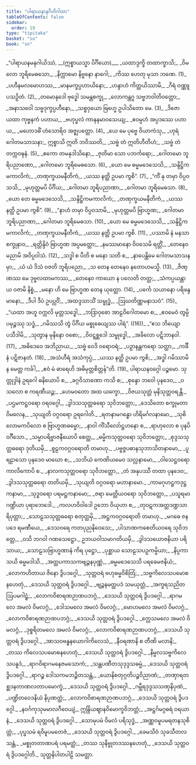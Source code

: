 ```yaml
---
title: "ပါရာယနာနုဂီတိဂါထာ"
tableOfContents: false
sidebar:
  order: 19
type: "tipitaka"
basket: "su"
book: "sn"
---
```



<DynamicBreadcrumb />

<Division number="1138" book="sn" e="ch" v="18" p="449">

<Paragraph number="1341" type="verses" book="sn">
_“ပါရာယနမနုဂါယိဿံ, __(ဣစ္စာယသ္မာ ပိင်္ဂိယော)___  
_ယထာဒ္ဒက္ခိ တထာက္ခာသိ;_  
_ဝိမလော ဘူရိမေဓသော,_  
_နိက္ကာမော နိဗ္ဗနော နာဂေါ;_  
_ကိဿ ဟေတု မုသာ ဘဏေ. (1)_  

</Paragraph>

</Division>
<Division number="1139" book="sn" e="ch" v="18" p="450">

<Paragraph number="1342" type="verses" book="sn">
_ပဟီနမလမောဟဿ,_  
_မာနမက္ခပ္ပဟာယိနော;_  
_ဟန္ဒာဟံ ကိတ္တယိဿာမိ,_  
_ဂိရံ ဝဏ္ဏူပသဉှိတံ. (2)_  

</Paragraph>

</Division>
<Division number="1140" book="sn" e="ch" v="18" p="450">

<Paragraph number="1343" type="verses" book="sn">
_တမောနုဒေါ ဗုဒ္ဓေါ သမန္တစက္ခု,_  
_လောကန္တဂူ သဗ္ဗဘဝါတိဝတ္တော;_  
_အနာသဝေါ သဗ္ဗဒုက္ခပ္ပဟီနော,_  
_သစ္စဝှယော ဗြဟ္မေ ဥပါသိတော မေ. (3)_  

</Paragraph>

</Division>
<Division number="1141" book="sn" e="ch" v="18" p="450">

<Paragraph number="1344" type="verses" book="sn">
_ဒိဇော ယထာ ကုဗ္ဗနကံ ပဟာယ,_  
_ဗဟုပ္ဖလံ ကာနနမာဝသေယျ;_  
_ဧဝမ္ပဟံ အပ္ပဒဿေ ပဟာယ,_  
_မဟောဒဓိံ ဟံသောရိဝ အဇ္ဈပတ္တော. (4)_  

</Paragraph>

</Division>
<Division number="1142" book="sn" e="ch" v="18" p="450">

<Paragraph number="1345" type="verses" book="sn">
_ယေ မေ ပုဗ္ဗေ ဝိယာကံသု,_  
_ဟုရံ ဂေါတမသာသနာ;_  
ဣစ္စာသိ ဣတိ ဘဝိဿတိ,_  
_သဗ္ဗံ တံ ဣတိဟီတိဟံ;_  
_သဗ္ဗံ တံ တက္ကဝဍ္ဎနံ. (5)_  

</Paragraph>

</Division>
<Division number="1143" book="sn" e="ch" v="18" p="450">

<Paragraph number="1346" type="verses" book="sn">
_ဧကော တမနုဒါသိနော,_  
_ဇုတိမာ သော ပဘင်္ကရော;_  
_ဂေါတမော ဘူရိပညာဏော,_  
_ဂေါတမော ဘူရိမေဓသော. (6)_  

</Paragraph>

</Division>
<Division number="1144" book="sn" e="ch" v="18" p="450">

<Paragraph number="1347" type="verses" book="sn">
_ယော မေ ဓမ္မမဒေသေသိ,_  
_သန္ဒိဋ္ဌိကမကာလိကံ;_  
_တဏှက္ခယမနီတိကံ,_  
_ယဿ နတ္ထိ ဥပမာ ကွစိ”. (7)_  

</Paragraph>

</Division>
<Division number="1145" book="sn" e="ch" v="18" p="450">

<Paragraph number="1348" type="verses" book="sn">
_“ကိံ နု တမှာ ဝိပ္ပဝသသိ,_  
_မုဟုတ္တမပိ ပိင်္ဂိယ;_  
_ဂေါတမာ ဘူရိပညာဏာ,_  
_ဂေါတမာ ဘူရိမေဓသာ. (8)_  

</Paragraph>

</Division>
<Division number="1146" book="sn" e="ch" v="18" p="450">

<Paragraph number="1349" type="verses" book="sn">
_ယော တေ ဓမ္မမဒေသေသိ,_  
_သန္ဒိဋ္ဌိကမကာလိကံ;_  
_တဏှက္ခယမနီတိကံ,_  
_ယဿ နတ္ထိ ဥပမာ ကွစိ”. (9)_  

</Paragraph>

</Division>
<Division number="1147" book="sn" e="ch" v="18" p="450">

<Paragraph number="1350" type="verses" book="sn">
_“နာဟံ တမှာ ဝိပ္ပဝသာမိ,_  
_မုဟုတ္တမပိ ဗြာဟ္မဏ;_  
_ဂေါတမာ ဘူရိပညာဏာ,_  
_ဂေါတမာ ဘူရိမေဓသာ. (10)_  

</Paragraph>

</Division>
<Division number="1148" book="sn" e="ch" v="18" p="450">

<Paragraph number="1351" type="verses" book="sn">
_ယော မေ ဓမ္မမဒေသေသိ,_  
_သန္ဒိဋ္ဌိကမကာလိကံ;_  
_တဏှက္ခယမနီတိကံ,_  
_ယဿ နတ္ထိ ဥပမာ ကွစိ. (11)_  

</Paragraph>

</Division>
<Division number="1149" book="sn" e="ch" v="18" p="451">

<Paragraph number="1352" type="verses" book="sn">
_ပဿာမိ နံ မနသာ စက္ခုနာဝ,_  
_ရတ္တိန္ဒိဝံ ဗြာဟ္မဏ အပ္ပမတ္တော;_  
_နမဿမာနော ဝိဝသေမိ ရတ္တိံ,_  
_တေနေဝ မညာမိ အဝိပ္ပဝါသံ. (12)_  

</Paragraph>

</Division>
<Division number="1150" book="sn" e="ch" v="18" p="451">

<Paragraph number="1353" type="verses" book="sn">
_သဒ္ဓါ စ ပီတိ စ မနော သတိ စ,_  
_နာပေန္တိမေ ဂေါတမသာသနမှာ;_  
_ယံ ယံ ဒိသံ ဝဇတိ ဘူရိပညော,_  
_သ တေန တေနေဝ နတောဟမသ္မိ. (13)_  

</Paragraph>

</Division>
<Division number="1151" book="sn" e="ch" v="18" p="451">

<Paragraph number="1354" type="verses" book="sn">
_ဇိဏ္ဏဿ မေ ဒုဗ္ဗလထာမကဿ,_  
_တေနေဝ ကာယော န ပလေတိ တတ္ထ;_  
_သံကပ္ပယန္တာယ ဝဇာမိ နိစ္စံ,_  
_မနော ဟိ မေ ဗြာဟ္မဏ တေန ယုတ္တော. (14)_  

</Paragraph>

</Division>
<Division number="1152" book="sn" e="ch" v="18" p="451">

<Paragraph number="1355" type="verses" book="sn">
_ပင်္ကေ သယာနော ပရိဖန္ဒမာနော,_  
_ဒီပါ ဒီပံ ဥပပ္လဝိံ;_  
_အထဒ္ဒသာသိံ သမ္ဗုဒ္ဓံ,_  
_ဩဃတိဏ္ဏမနာသဝံ”. (15)_  

</Paragraph>

</Division>
<Division number="1153" book="sn" e="ch" v="18" p="451">

<Paragraph number="1356" type="verses" book="sn">
_“ယထာ အဟူ ဝက္ကလိ မုတ္တသဒ္ဓေါ,_  
_ဘဒြာဝုဓော အာဠဝိဂေါတမော စ;_  
_ဧဝမေဝံ တွမ္ပိ ပမုဉ္စဿု သဒ္ဓံ,_  
_ဂမိဿသိ တွံ ပိင်္ဂိယ မစ္စုဓေယျဿ ပါရံ”. ((16))_  

</Paragraph>

</Division>
<Division number="1154" book="sn" e="ch" v="18" p="451">

<Paragraph number="1357" type="verses" book="sn">
_“ဧသ ဘိယျော ပသီဒါမိ,_  
_သုတွာန မုနိနော ဝစော;_  
_ဝိဝဋ္ဋစ္ဆဒေါ သမ္ဗုဒ္ဓေါ,_  
_အခိလော ပဋိဘာနဝါ. (17)_  

</Paragraph>

</Division>
<Division number="1155" book="sn" e="ch" v="18" p="451">

<Paragraph number="1358" type="verses" book="sn">
_အဓိဒေဝေ အဘိညာယ,_  
_သဗ္ဗံ ဝေဒိ ဝရောဝရံ;_  
_ပဉှာနန္တကရော သတ္ထာ,_  
_ကင်္ခီနံ ပဋိဇာနတံ. (18)_  

</Paragraph>

</Division>
<Division number="1156" book="sn" e="ch" v="18" p="451">

<Paragraph number="1359" type="verses" book="sn">
_အသံဟီရံ အသံကုပ္ပံ,_  
_ယဿ နတ္ထိ ဥပမာ ကွစိ;_  
_အဒ္ဓါ ဂမိဿာမိ န မေတ္ထ ကင်္ခါ,_  
_ဧဝံ မံ ဓာရေဟိ အဓိမုတ္တစိတ္တန်”တိ. (19)_  


</Paragraph>
</Division>

<Paragraph number="1360" type="center" book="sn">
ပါရာယနဝဂ္ဂေါ ပဉ္စမော.



</Paragraph>

<Paragraph number="1361" type="center" book="sn">
သုတ္တုဒ္ဒါနံ


</Paragraph>

<Division number="1157" book="sn" e="ch" v="18">

<Paragraph number="1362" type="verses" book="sn">
ဥရဂေါ ဓနိယောပိ စ,_  
_ခဂ္ဂဝိသာဏော ကသိ စ;_  
_စုန္ဒော ဘဝေါ ပုနဒေဝ,_  
_ဝသလော စ ကရဏီယဉ္စ;_  
_ဟေမဝတော အထ ယက္ခော,_  
_ဝိဇယသုတ္တံ မုနိသုတ္တဝရန္တိ._  

</Paragraph>

</Division>
<Division number="1158" book="sn" e="ch" v="18">

<Paragraph number="1363" type="verses" book="sn">
_ပဌမကဋ္ဌဝရော ဝရဝဂ္ဂေါ,_  
_ဒွါဒသသုတ္တဓရော သုဝိဘတ္တော;_  
_ဒေသိတော စက္ခုမတာ ဝိမလေန,_  
_သုယျတိ ဝဂ္ဂဝရော ဥရဂေါတိ._  

</Paragraph>

</Division>
<Division number="1159" book="sn" e="ch" v="18">

<Paragraph number="1364" type="verses" book="sn">
_ရတနာမဂန္ဓော ဟိရိမင်္ဂလနာမော,_  
_သုစိလောမကပိလော စ ဗြာဟ္မဏဓမ္မော;_  
_နာဝါ ကိံသီလော်ဋ္ဌဟနော စ,_  
_ရာဟုလော စ ပုနပိ ဝင်္ဂီသော._  

</Paragraph>

</Division>
<Division number="1160" book="sn" e="ch" v="18">

<Paragraph number="1365" type="verses" book="sn">
_သမ္မာပရိဗ္ဗာဇနီယောပိ စေတ္ထ,_  
_ဓမ္မိကသုတ္တဝရော သုဝိဘတ္တော;_  
_စုဒ္ဒသသုတ္တဓရော ဒုတိယမှိ,_  
_စူဠကဝဂ္ဂဝရောတိ တမာဟု._  

</Paragraph>

</Division>
<Division number="1161" book="sn" e="ch" v="18">

<Paragraph number="1366" type="verses" book="sn">
_ပဗ္ဗဇ္ဇပဓာနသုဘာသိတနာမော,_  
_ပူရဠာသော ပုနဒေဝ မာဃော စ;_  
_သဘိယံ ကေဏိယမေဝ သလ္လနာမော,_  
_ဝါသေဋ္ဌဝရော ကာလိကောပိ စ._  

</Paragraph>

</Division>
<Division number="1162" book="sn" e="ch" v="18">

<Paragraph number="1367" type="verses" book="sn">
_နာလကသုတ္တဝရော သုဝိဘတ္တော,_  
_တံ အနုပဿီ တထာ ပုနဒေဝ;_  
_ဒွါဒသသုတ္တဓရော တတိယမှိ,_  
_သုယျတိ ဝဂ္ဂဝရော မဟာနာမော._  

</Paragraph>

</Division>
<Division number="1163" book="sn" e="ch" v="18">

<Paragraph number="1368" type="verses" book="sn">
_ကာမဂုဟဋ္ဌကဒုဋ္ဌကနာမာ,_  
_သုဒ္ဓဝရော ပရမဋ္ဌကနာမော;_  
_ဇရာ မေတ္တိယဝရော သုဝိဘတ္တော,_  
_ပသူရမာဂဏ္ဍိယာ ပုရာဘေဒေါ._  

</Paragraph>

</Division>
<Division number="1164" book="sn" e="ch" v="18">

<Paragraph number="1369" type="verses" book="sn">
_ကလဟဝိဝါဒေါ ဥဘော ဝိယုဟာ စ,_  
_တုဝဋကအတ္တဒဏ္ဍသာရိပုတ္တာ;_  
_သောဠသသုတ္တဓရော စတုတ္ထမှိ,_  
_အဋ္ဌကဝဂ္ဂဝရောတိ တမာဟု._  

</Paragraph>

</Division>
<Division number="1165" book="sn" e="ch" v="18">

<Paragraph number="1370" type="verses" book="sn">
_မဂဓေ ဇနပဒေ ရမဏီယေ,_  
_ဒေသဝရေ ကတပုညနိဝေသေ;_  
_ပါသာဏကစေတိယဝရေ သုဝိဘတ္တေ,_  
_ဝသိ ဘဂဝါ ဂဏသေဋ္ဌော._  

</Paragraph>

</Division>
<Division number="1166" book="sn" e="ch" v="18">

<Paragraph number="1371" type="verses" book="sn">
ဥဘယဝါသမာဂတိယမှိ,_  
_ဒွါဒသယောဇနိယာ ပရိသာယ;_  
_သောဠသဗြာဟ္မဏာနံ ကိရ ပုဋ္ဌော,_  
_ပုစ္ဆာယ သောဠသပဉှကမ္မိယာ;_  
_နိပ္ပကာသယိ ဓမ္မမဒါသိ._  

</Paragraph>

</Division>
<Division number="1167" book="sn" e="ch" v="18">

<Paragraph number="1372" type="verses" book="sn">
_အတ္ထပကာသကဗျဉ္ဇနပုဏ္ဏံ,_  
_ဓမ္မမဒေသေသိ ပရခေမဇနိယံ;_  
_လောကဟိတာယ ဇိနော ဒွိပဒဂ္ဂေါ,_  
_သုတ္တဝရံ ဗဟုဓမ္မဝိစိတြံ;_  
_သဗ္ဗကိလေသပမောစနဟေတုံ,_  
_ဒေသယိ သုတ္တဝရံ ဒွိပဒဂ္ဂေါ._  

</Paragraph>

</Division>
<Division number="1168" book="sn" e="ch" v="18">

<Paragraph number="1373" type="verses" book="sn">
_ဗျဉ္ဇနမတ္ထပဒံ သမယုတ္တံ,_  
_အက္ခရသညိတဩပမဂါဠှံ;_  
_လောကဝိစာရဏဉာဏပဘဂ္ဂံ,_  
_ဒေသယိ သုတ္တဝရံ ဒွိပဒဂ္ဂေါ._  

</Paragraph>

</Division>
<Division number="1169" book="sn" e="ch" v="18">

<Paragraph number="1374" type="verses" book="sn">
_ရာဂမလေ အမလံ ဝိမလဂ္ဂံ,_  
_ဒေါသမလေ အမလံ ဝိမလဂ္ဂံ;_  
_မောဟမလေ အမလံ ဝိမလဂ္ဂံ,_  
_လောကဝိစာရဏဉာဏပဘဂ္ဂံ;_  
_ဒေသယိ သုတ္တဝရံ ဒွိပဒဂ္ဂေါ._  

</Paragraph>

</Division>
<Division number="1170" book="sn" e="ch" v="18">

<Paragraph number="1375" type="verses" book="sn">
_က္လေသမလေ အမလံ ဝိမလဂ္ဂံ,_  
_ဒုစ္စရိတမလေ အမလံ ဝိမလဂ္ဂံ;_  
_လောကဝိစာရဏဉာဏပဘဂ္ဂံ,_  
_ဒေသယိ သုတ္တဝရံ ဒွိပဒဂ္ဂေါ._  

</Paragraph>

</Division>
<Division number="1171" book="sn" e="ch" v="18">

<Paragraph number="1376" type="verses" book="sn">
_အာသဝဗန္ဓနယောဂါကိလေသံ,_  
_နီဝရဏာနိ စ တီဏိ မလာနိ;_  
_တဿ ကိလေသပမောစနဟေတုံ,_  
_ဒေသယိ သုတ္တဝရံ ဒွိပဒဂ္ဂေါ._  

</Paragraph>

</Division>
<Division number="1172" book="sn" e="ch" v="18">

<Paragraph number="1377" type="verses" book="sn">
_နိမ္မလသဗ္ဗကိလေသပနူဒံ,_  
_ရာဂဝိရာဂမနေဇမသောကံ;_  
_သန္တပဏီတသုဒုဒ္ဒသဓမ္မံ,_  
_ဒေသယိ သုတ္တဝရံ ဒွိပဒဂ္ဂေါ._  

</Paragraph>

</Division>
<Division number="1173" book="sn" e="ch" v="18">

<Paragraph number="1378" type="verses" book="sn">
_ရာဂဉ္စ ဒေါသကမဘဉ္ဇိတသန္တံ,_  
_ယောနိစတုဂ္ဂတိပဉ္စဝိညာဏံ;_  
_တဏှာရတစ္ဆဒနတာဏလတာပမောက္ခံ,_  
_ဒေသယိ သုတ္တဝရံ ဒွိပဒဂ္ဂေါ._  

</Paragraph>

</Division>
<Division number="1174" book="sn" e="ch" v="18">

<Paragraph number="1379" type="verses" book="sn">
_ဂမ္ဘီရဒုဒ္ဒသသဏှနိပုဏံ,_  
_ပဏ္ဍိတဝေဒနိယံ နိပုဏတ္ထံ;_  
_လောကဝိစာရဏဉာဏပဘဂ္ဂံ,_  
_ဒေသယိ သုတ္တဝရံ ဒွိပဒဂ္ဂေါ._  

</Paragraph>

</Division>
<Division number="1175" book="sn" e="ch" v="18">

<Paragraph number="1380" type="verses" book="sn">
_နဝင်္ဂကုသုမမာလဂီဝေယျံ,_  
ဣန္ဒြိယဈာနဝိမောက္ခဝိဘတ္တံ;_  
_အဋ္ဌင်္ဂမဂ္ဂဓရံ ဝရယာနံ,_  
_ဒေသယိ သုတ္တဝရံ ဒွိပဒဂ္ဂေါ._  

</Paragraph>

</Division>
<Division number="1176" book="sn" e="ch" v="18">

<Paragraph number="1381" type="verses" book="sn">
_သောမုပမံ ဝိမလံ ပရိသုဒ္ဓံ,_  
_အဏ္ဏဝမူပမရတနသုစိတ္တံ;_  
_ပုပ္ဖသမံ ရဝိမူပမတေဇံ,_  
_ဒေသယိ သုတ္တဝရံ ဒွိပဒဂ္ဂေါ._  

</Paragraph>

</Division>
<Division number="1177" book="sn" e="ch" v="18">

<Paragraph number="1382" type="verses" book="sn">
_ခေမသိဝံ သုခသီတလသန္တံ,_  
_မစ္စုတတာဏပရံ ပရမတ္ထံ;_  
_တဿ သုနိဗ္ဗုတဒဿနဟေတုံ,_  
_ဒေသယိ သုတ္တဝရံ ဒွိပဒဂ္ဂေါတိ._  


</Paragraph>
</Division>

<Paragraph number="1383" type="center" book="sn">
သုတ္တနိပါတပါဠိ သမတ္တာ.
</Paragraph>